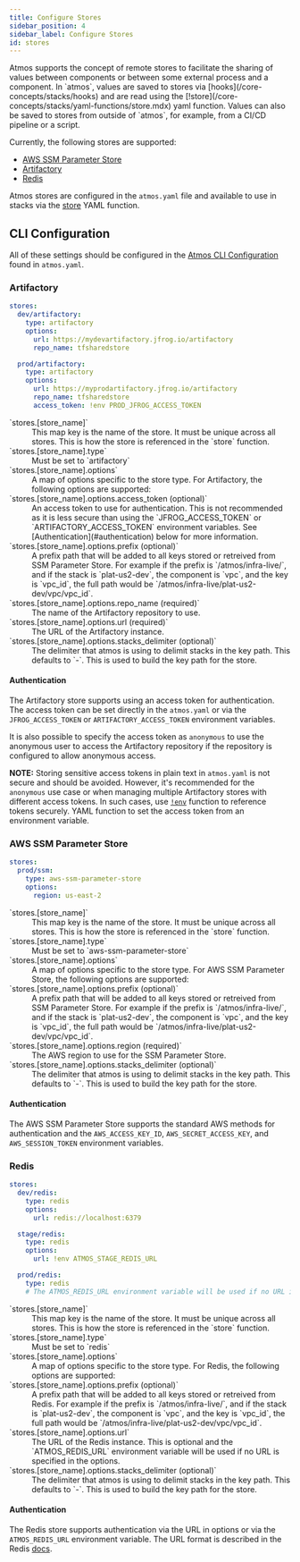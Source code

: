 ```yaml
---
title: Configure Stores
sidebar_position: 4
sidebar_label: Configure Stores
id: stores
---
```


<Intro>
Atmos supports the concept of remote stores to facilitate the sharing of values between components or between
some external process and a component. In `atmos`, values are saved to stores via
[hooks](/core-concepts/stacks/hooks) and are read using the [!store](/core-concepts/stacks/yaml-functions/store.mdx)
yaml function. Values can also be saved to stores from outside of `atmos`, for example, from a CI/CD pipeline or a
script.

Currently, the following stores are supported:

- [AWS SSM Parameter Store](https://docs.aws.amazon.com/systems-manager/latest/userguide/systems-manager-parameter-store.html)
- [Artifactory](https://jfrog.com/artifactory/)
- [Redis](https://redis.io/)
</Intro>

Atmos stores are configured in the `atmos.yaml` file and available to use in stacks via the
[store](/core-concepts/stacks/yaml-functions/store) YAML function.

## CLI Configuration

All of these settings should be configured in the [Atmos CLI Configuration](/cli/configuration) found in `atmos.yaml`.

### Artifactory

```yaml
stores:
  dev/artifactory:
    type: artifactory
    options:
      url: https://mydevartifactory.jfrog.io/artifactory
      repo_name: tfsharedstore

  prod/artifactory:
    type: artifactory
    options:
      url: https://myprodartifactory.jfrog.io/artifactory
      repo_name: tfsharedstore
      access_token: !env PROD_JFROG_ACCESS_TOKEN
```

<dl>
  <dt>`stores.[store_name]`</dt>
  <dd>This map key is the name of the store. It must be unique across all stores. This is how the store is referenced in the `store` function.</dd>

  <dt>`stores.[store_name].type`</dt>
  <dd>Must be set to `artifactory`</dd>

  <dt>`stores.[store_name].options`</dt>
  <dd>A map of options specific to the store type. For Artifactory, the following options are supported:</dd>

  <dt>`stores.[store_name].options.access_token (optional)`</dt>
  <dd>An access token to use for authentication. This is not recommended as it is less secure than using the
  `JFROG_ACCESS_TOKEN` or `ARTIFACTORY_ACCESS_TOKEN` environment variables. See [Authentication](#authentication) below
  for more information.</dd>

  <dt>`stores.[store_name].options.prefix (optional)`</dt>
  <dd>A prefix path that will be added to all keys stored or retreived from SSM Parameter Store. For example if the prefix
  is `/atmos/infra-live/`, and if the stack is `plat-us2-dev`, the component is `vpc`, and the key is `vpc_id`, the full path
  would be `/atmos/infra-live/plat-us2-dev/vpc/vpc_id`.</dd>

  <dt>`stores.[store_name].options.repo_name (required)`</dt>
  <dd>The name of the Artifactory repository to use.</dd>

  <dt>`stores.[store_name].options.url (required)`</dt>
  <dd>The URL of the Artifactory instance.</dd>

  <dt>`stores.[store_name].options.stacks_delimiter (optional)`</dt>
  <dd>
    The delimiter that atmos is using to delimit stacks in the key path. This defaults to `-`. This is used to build the
    key path for the store.
  </dd>
</dl>

#### Authentication

The Artifactory store supports using an access token for authentication. The access token can be set directly in the
`atmos.yaml` or via the `JFROG_ACCESS_TOKEN` or `ARTIFACTORY_ACCESS_TOKEN` environment variables.

It is also possible to specify the access token as `anonymous` to use the anonymous user to access the Artifactory
repository if the repository is configured to allow anonymous access.

**NOTE:** Storing sensitive access tokens in plain text in `atmos.yaml` is not secure and should be avoided. However, it's recommended for the `anonymous` use case or when managing multiple Artifactory stores with different access tokens. In such cases, use [`!env`](/core-concepts/stacks/yaml-functions/env) function to reference tokens securely.
YAML function to set the access token from an environment variable.

### AWS SSM Parameter Store

```yaml
stores:
  prod/ssm:
    type: aws-ssm-parameter-store
    options:
      region: us-east-2
```

<dl>
  <dt>`stores.[store_name]`</dt>
  <dd>This map key is the name of the store. It must be unique across all stores. This is how the store is referenced in the `store` function.</dd>

  <dt>`stores.[store_name].type`</dt>
  <dd>Must be set to `aws-ssm-parameter-store`</dd>

  <dt>`stores.[store_name].options`</dt>
  <dd>A map of options specific to the store type. For AWS SSM Parameter Store, the following options are supported:</dd>

  <dt>`stores.[store_name].options.prefix (optional)`</dt>
  <dd>A prefix path that will be added to all keys stored or retreived from SSM Parameter Store. For example if the prefix
  is `/atmos/infra-live/`, and if the stack is `plat-us2-dev`, the component is `vpc`, and the key is `vpc_id`, the full path
  would be `/atmos/infra-live/plat-us2-dev/vpc/vpc_id`.</dd>

  <dt>`stores.[store_name].options.region (required)`</dt>
  <dd>The AWS region to use for the SSM Parameter Store.</dd>

  <dt>`stores.[store_name].options.stacks_delimiter (optional)`</dt>
  <dd>
    The delimiter that atmos is using to delimit stacks in the key path. This defaults to `-`. This is used to build the
    key path for the store.
  </dd>
</dl>

#### Authentication

The AWS SSM Parameter Store supports the standard AWS methods for authentication and the `AWS_ACCESS_KEY_ID`,
`AWS_SECRET_ACCESS_KEY`, and `AWS_SESSION_TOKEN` environment variables.

### Redis

```yaml
stores:
  dev/redis:
    type: redis
    options:
      url: redis://localhost:6379

  stage/redis:
    type: redis
    options:
      url: !env ATMOS_STAGE_REDIS_URL

  prod/redis:
    type: redis
    # The ATMOS_REDIS_URL environment variable will be used if no URL is specified in the options
```

<dl>
  <dt>`stores.[store_name]`</dt>
  <dd>This map key is the name of the store. It must be unique across all stores. This is how the store is referenced in the `store` function.</dd>

  <dt>`stores.[store_name].type`</dt>
  <dd>Must be set to `redis`</dd>

  <dt>`stores.[store_name].options`</dt>
  <dd>A map of options specific to the store type. For Redis, the following options are supported:</dd>

  <dt>`stores.[store_name].options.prefix (optional)`</dt>
  <dd>A prefix path that will be added to all keys stored or retreived from Redis. For example if the prefix
  is `/atmos/infra-live/`, and if the stack is `plat-us2-dev`, the component is `vpc`, and the key is `vpc_id`, the full path
  would be `/atmos/infra-live/plat-us2-dev/vpc/vpc_id`.</dd>

  <dt>`stores.[store_name].options.url`</dt>
  <dd>
    The URL of the Redis instance. This is optional and the `ATMOS_REDIS_URL` environment variable will be used if no
    URL is specified in the options.
  </dd>

  <dt>`stores.[store_name].options.stacks_delimiter (optional)`</dt>
  <dd>
    The delimiter that atmos is using to delimit stacks in the key path. This defaults to `-`. This is used to build the
    key path for the store.
  </dd>
</dl>

#### Authentication

The Redis store supports authentication via the URL in options or via the `ATMOS_REDIS_URL` environment variable. The
URL format is described in the Redis [docs](https://redis.github.io/lettuce/user-guide/connecting-redis/).

